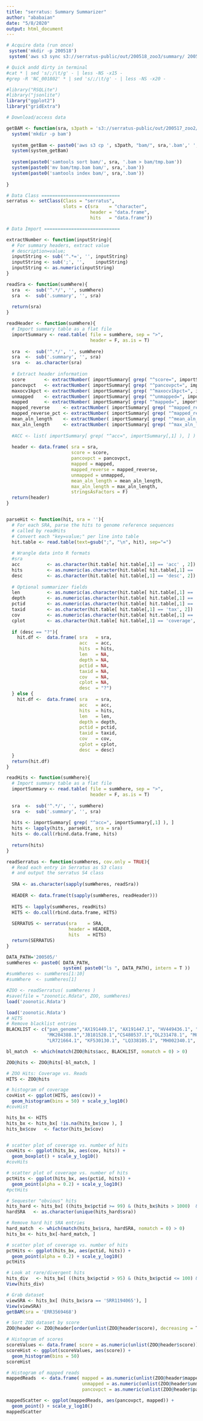```yaml
---
title: "serratus: Summary Summarizer"
author: "ababaian"
date: "5/8/2020"
output: html_document
---
```


```r
# Acquire data (run once)
 system('mkdir -p 200518')
 system('aws s3 sync s3://serratus-public/out/200518_zoo3/summary/ 200518/')
```

```r
# Quick andd dirty in terminal
#cat * | sed 's/;/\t/g' - | less -NS -x15 -
#grep -R 'NC_001802' * | sed 's/;/\t/g' - | less -NS -x20 -  
```

```r
#library("RSQLite")
#library("jsonlite")
library("ggplot2")
library("gridExtra")

```

```r
# Download/access data

getBAM <- function(sra, s3path = 's3://serratus-public/out/200517_zoo2/' ){
  system('mkdir -p bam')
  
  system_getBam <- paste0('aws s3 cp ', s3path, "bam/", sra,'.bam',' ', 'bam/')
  system(system_getBam)
  
  system(paste0('samtools sort bam/', sra, '.bam > bam/tmp.bam')) 
  system(paste0('mv bam/tmp.bam bam/', sra,'.bam'))
  system(paste0('samtools index bam/', sra,'.bam'))
  
}

```

```r
# Data Class =============================
serratus <- setClass(Class = "serratus",
                     slots = c(sra    = "character",
                               header = "data.frame",
                               hits   = "data.frame"))

# Data Import ============================

extractNumber <- function(inputString){
  # For summary headers, extract value
  # description=value;
  inputString <- sub('^.*=', '', inputString)
  inputString <- sub(';', '',    inputString)
  inputString <- as.numeric(inputString)
}

readSra <- function(sumWhere){
  sra  <-  sub('^.*/', '', sumWhere)
  sra  <-  sub('.summary', '', sra)
  
  return(sra)
}

readHeader <- function(sumWhere){
  # Import summary table as a flat file
  importSummary <- read.table( file = sumWhere, sep = ">",
                               header = F, as.is = T)
  
  sra  <-  sub('^.*/', '', sumWhere)
  sra  <-  sub('.summary', '', sra)
  sra  <-  as.character(sra)
    
  # Extract header information
  score       <- extractNumber( importSummary[ grep( "^score=", importSummary[,1]), ] )
  pancovpct   <- extractNumber( importSummary[ grep( "^pancovpct=", importSummary[,1]), ] )
  maxocv1kpct <- extractNumber( importSummary[ grep( "^maxocv1kpct=", importSummary[,1]), ] )
  unmapped    <- extractNumber( importSummary[ grep( "^unmapped=", importSummary[,1]), ] )
  mapped      <- extractNumber( importSummary[ grep( "^mapped=", importSummary[,1]), ] )
  mapped_reverse     <- extractNumber( importSummary[ grep( "^mapped_reverse=", importSummary[,1]), ] )
  mapped_reverse_pct <- extractNumber( importSummary[ grep( "^mapped_reverse_pct=", importSummary[,1]), ] )
  mean_aln_length    <- extractNumber( importSummary[ grep( "^mean_aln_length=", importSummary[,1]), ] )
  max_aln_length     <- extractNumber( importSummary[ grep( "^max_aln_length=", importSummary[,1]), ] )
  
  #ACC <- list( importSummary[ grep( "^acc=", importSummary[,1] ), ] )
  
  header <- data.frame( sra = sra,
                        score = score,
                        pancovpct = pancovpct,
                        mapped = mapped,
                        mapped_reverse = mapped_reverse,
                        unmapped = unmapped,
                        mean_aln_length = mean_aln_length,
                        max_aln_length = max_aln_length,
                        stringsAsFactors = F)
  return(header)
}


parseHit <- function(hit, sra = ''){
  # For each SRA, parse the hits to genome reference sequences
  # called by readHits
  # Convert each "key=value;" per line into table
  hit.table <- read.table(text=gsub(";", "\n", hit), sep="=")
  
  # Wrangle data into R formats
  #sra
  acc          <- as.character(hit.table[ hit.table[,1] == 'acc' , 2])
  hits         <- as.numeric(as.character(hit.table[ hit.table[,1] == 'hits', 2]))
  desc         <- as.character(hit.table[ hit.table[,1] == 'desc', 2])
  
  # Optional summarizer fields 
  len          <- as.numeric(as.character(hit.table[ hit.table[,1] == 'len', 2]))
  depth        <- as.numeric(as.character(hit.table[ hit.table[,1] == 'depth', 2]))
  pctid        <- as.numeric(as.character(hit.table[ hit.table[,1] == 'pctid', 2]))
  taxid        <- as.character(hit.table[ hit.table[,1] == 'tax', 2])
  cov          <- as.numeric(as.character(hit.table[ hit.table[,1] == 'cov', 2]))
  cplot        <- as.character(hit.table[ hit.table[,1] == 'coverage', 2])
  
  if (desc == "?"){
    hit.df <-  data.frame( sra   = sra,
                           acc   = acc,
                           hits  = hits,
                           len   = NA,
                           depth = NA,
                           pctid = NA,
                           taxid = NA,
                           cov   = NA,
                           cplot = NA,
                           desc  = "?")
  } else {
    hit.df <-  data.frame( sra   = sra,
                           acc   = acc,
                           hits  = hits,
                           len   = len,
                           depth = depth,
                           pctid = pctid,
                           taxid = taxid,
                           cov   = cov,
                           cplot = cplot,
                           desc  = desc)
  }
  return(hit.df) 
}

readHits <- function(sumWhere){
  # Import summary table as a flat file
  importSummary <- read.table( file = sumWhere, sep = ">",
                               header = F, as.is = T)
  
  sra  <-  sub('^.*/', '', sumWhere)
  sra  <-  sub('.summary', '', sra)
  
  hits <- importSummary[ grep( "^acc=", importSummary[,1] ), ]
  hits <- lapply(hits, parseHit, sra = sra)
  hits <- do.call(rbind.data.frame, hits)
  
  return(hits)
}

readSerratus <- function(sumWheres, cov.only = TRUE){
  # Read each entry in Serratus as S3 class
  # and output the serratus S4 class
  
  SRA <- as.character(sapply(sumWheres, readSra))
  
  HEADER <- data.frame(t(sapply(sumWheres, readHeader)))
  
  HITS <- lapply(sumWheres, readHits)
  HITS <- do.call(rbind.data.frame, HITS)
  
  SERRATUS <- serratus(sra    = SRA,
                       header = HEADER,
                       hits   = HITS)
  return(SERRATUS)
}


```

```r
DATA_PATH='200505/'
sumWheres <- paste0( DATA_PATH,
                     system( paste0("ls ", DATA_PATH), intern = T ))
#sumWheres <- sumWheres[1:10]
#sumWhere  <- sumWheres[1]

```

```r
#ZOO <- readSerratus( sumWheres )
#save(file = "zoonotic.Rdata", ZOO, sumWheres)
load('zoonotic.Rdata')
```

```r
load('zoonotic.Rdata')
# HITS
# Remove blacklist entries
BLACKLIST <- c("pan_genome","AX191449.1", "AX191447.1", "HV449436.1", "KC786228.1", "JB181528.1", "DL231478.1",
               "MK204388.1","JB181528.1","CS480537.1","DL231478.1", "MG600026.1", "FV537211.1", "FV537213.1",
               "LR721664.1", "KF530130.1", "LQ338105.1", "MH002340.1", "KY967725.1", "DI086074.1")

bl_match  <- which(match(ZOO@hits$acc, BLACKLIST, nomatch = 0) > 0)

ZOO@hits <- ZOO@hits[-bl_match, ]

```


```r
# ZOO Hits: Coverage vs. Reads
HITS <- ZOO@hits

# histogram of coverage
covHist <- ggplot(HITS, aes(cov)) +
  geom_histogram(bins = 50) + scale_y_log10()
#covHist

hits_bx <- HITS
hits_bx <- hits_bx[ !is.na(hits_bx$cov ), ]
hits_bx$cov   <- factor(hits_bx$cov)


# scatter plot of coverage vs. number of hits
covHits <- ggplot(hits_bx, aes(cov, hits)) +
  geom_boxplot() + scale_y_log10()
#covHits

# scatter plot of coverage vs. number of hits
pctHits <- ggplot(hits_bx, aes(pctid, hits)) +
  geom_point(alpha = 0.2) + scale_y_log10()
#pctHits

```

```r
# Sequester "obvious" hits
hits_hard <- hits_bx[ ((hits_bx$pctid >= 99) & (hits_bx$hits > 1000)  & (as.numeric(hits_bx$cov) > 0.98)), ]
hardSRA   <- as.character(unique(hits_hard$sra))

# Remove hard hit SRA entries
hard_match  <- which(match(hits_bx$sra, hardSRA, nomatch = 0) > 0)
hits_bx <- hits_bx[-hard_match, ]

# scatter plot of coverage vs. number of hits
pctHits <- ggplot(hits_bx, aes(pctid, hits)) +
  geom_point(alpha = 0.2) + scale_y_log10()
pctHits

# Look at rare/divergent hits
hits_div   <- hits_bx[ ((hits_bx$pctid > 95) & (hits_bx$pctid <= 100) & (hits_bx$hits < 1000) ), ]
View(hits_div)

```

```r
# Grab dataset
viewSRA <- hits_bx[ (hits_bx$sra == 'SRR1194065'), ]
View(viewSRA)
getBAM(sra = 'ERR3569468')

```

```r
# Sort ZOO dataset by score
ZOO@header <- ZOO@header[order(unlist(ZOO@header$score), decreasing = T), ]

# Histogram of scores
scoreValues <- data.frame( score = as.numeric(unlist(ZOO@header$score)) )
scoreHist <- ggplot(scoreValues, aes(score)) +
  geom_histogram(bins = 50)
scoreHist

# Histogram of mapped reads
mappedReads  <- data.frame( mapped = as.numeric(unlist(ZOO@header$mapped)),
                            unmapped = as.numeric(unlist(ZOO@header$unmapped)),
                            pancovpct = as.numeric(unlist(ZOO@header$pancovpct)))

mappedScatter <- ggplot(mappedReads, aes(pancovpct, mapped)) +
  geom_point() + scale_y_log10()
mappedScatter

```

